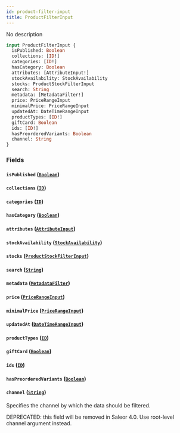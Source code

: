 ```yaml
---
id: product-filter-input
title: ProductFilterInput
---
```


No description

```graphql
input ProductFilterInput {
  isPublished: Boolean
  collections: [ID!]
  categories: [ID!]
  hasCategory: Boolean
  attributes: [AttributeInput!]
  stockAvailability: StockAvailability
  stocks: ProductStockFilterInput
  search: String
  metadata: [MetadataFilter!]
  price: PriceRangeInput
  minimalPrice: PriceRangeInput
  updatedAt: DateTimeRangeInput
  productTypes: [ID!]
  giftCard: Boolean
  ids: [ID!]
  hasPreorderedVariants: Boolean
  channel: String
}
```

### Fields

#### `isPublished` ([`Boolean`](../../../developer/api-reference/scalars/boolean))

#### `collections` ([`ID`](../../../developer/api-reference/scalars/id))

#### `categories` ([`ID`](../../../developer/api-reference/scalars/id))

#### `hasCategory` ([`Boolean`](../../../developer/api-reference/scalars/boolean))

#### `attributes` ([`AttributeInput`](../../../developer/api-reference/inputs/attribute-input))

#### `stockAvailability` ([`StockAvailability`](../../../developer/api-reference/enums/stock-availability))

#### `stocks` ([`ProductStockFilterInput`](../../../developer/api-reference/inputs/product-stock-filter-input))

#### `search` ([`String`](../../../developer/api-reference/scalars/string))

#### `metadata` ([`MetadataFilter`](../../../developer/api-reference/inputs/metadata-filter))

#### `price` ([`PriceRangeInput`](../../../developer/api-reference/inputs/price-range-input))

#### `minimalPrice` ([`PriceRangeInput`](../../../developer/api-reference/inputs/price-range-input))

#### `updatedAt` ([`DateTimeRangeInput`](../../../developer/api-reference/inputs/date-time-range-input))

#### `productTypes` ([`ID`](../../../developer/api-reference/scalars/id))

#### `giftCard` ([`Boolean`](../../../developer/api-reference/scalars/boolean))

#### `ids` ([`ID`](../../../developer/api-reference/scalars/id))

#### `hasPreorderedVariants` ([`Boolean`](../../../developer/api-reference/scalars/boolean))

#### `channel` ([`String`](../../../developer/api-reference/scalars/string))

Specifies the channel by which the data should be filtered.

DEPRECATED: this field will be removed in Saleor 4.0. Use root-level channel argument instead.
